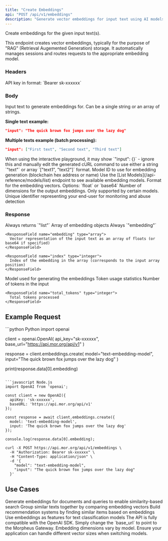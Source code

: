 ```yaml
---
title: "Create Embeddings"
api: "POST /api/v1/embeddings"
description: "Generate vector embeddings for input text using AI models"
---
```


Create embeddings for the given input text(s).

This endpoint creates vector embeddings, typically for the purpose of "RAG" (Retrieval Augemented Generation) storage. It automatically manages sessions and routes requests to the appropriate embedding model.

### Headers

<ParamField header="Authorization" type="string" required>
  API key in format: `Bearer sk-xxxxxx`
</ParamField>

### Body

<ParamField body="input" type="string" required>
  Input text to generate embeddings for. Can be a single string or an array of strings.
  
  **Single text example:**
  ```json
  "input": "The quick brown fox jumps over the lazy dog"
  ```
  
  **Multiple texts example (batch processing):**
  ```json
  "input": ["First text", "Second text", "Third text"]
  ```
  
  <Warning>
  When using the interactive playground, it may show `"input": {}` - ignore this and manually edit the generated cURL command to use either a string `"text"` or array `["text1", "text2"]` format.
  </Warning>
</ParamField>

<ParamField body="model" type="string" required>
  Model ID to use for embedding generation (blockchain hex address or name)
  
  <Note>
  Use the [List Models](/api-reference/models/list) endpoint to see available embedding models.
  </Note>
</ParamField>

<ParamField body="encoding_format" type="string" default="float">
  Format for the embedding vectors. Options: `float` or `base64`
</ParamField>

<ParamField body="dimensions" type="integer">
  Number of dimensions for the output embeddings. Only supported by certain models.
</ParamField>

<ParamField body="user" type="string">
  Unique identifier representing your end-user for monitoring and abuse detection
</ParamField>

### Response

<ResponseField name="object" type="string">
  Always returns `"list"`
</ResponseField>

<ResponseField name="data" type="array">
  Array of embedding objects
  
  <Expandable title="Embedding Object">
    <ResponseField name="object" type="string">
      Always `"embedding"`
    </ResponseField>
    
    <ResponseField name="embedding" type="array">
      Vector representation of the input text as an array of floats (or base64 if specified)
    </ResponseField>
    
    <ResponseField name="index" type="integer">
      Index of the embedding in the array (corresponds to the input array position)
    </ResponseField>
  </Expandable>
</ResponseField>

<ResponseField name="model" type="string">
  Model used for generating the embeddings
</ResponseField>

<ResponseField name="usage" type="object">
  Token usage statistics
  
  <Expandable title="Usage Object">
    <ResponseField name="prompt_tokens" type="integer">
      Number of tokens in the input
    </ResponseField>
    
    <ResponseField name="total_tokens" type="integer">
      Total tokens processed
    </ResponseField>
  </Expandable>
</ResponseField>

## Example Request

<CodeGroup>
```python Python
import openai

client = openai.OpenAI(
    api_key="sk-xxxxxx",
    base_url="https://api.mor.org/api/v1"
)

response = client.embeddings.create(
    model="text-embedding-model",
    input="The quick brown fox jumps over the lazy dog"
)

print(response.data[0].embedding)
```

```javascript Node.js
import OpenAI from 'openai';

const client = new OpenAI({
  apiKey: 'sk-xxxxxx',
  baseURL: 'https://api.mor.org/api/v1'
});

const response = await client.embeddings.create({
  model: 'text-embedding-model',
  input: 'The quick brown fox jumps over the lazy dog'
});

console.log(response.data[0].embedding);
```

```curl cURL
curl -X POST https://api.mor.org/api/v1/embeddings \
  -H "Authorization: Bearer sk-xxxxxx" \
  -H "Content-Type: application/json" \
  -d '{
    "model": "text-embedding-model",
    "input": "The quick brown fox jumps over the lazy dog"
  }'
```
</CodeGroup>

## Use Cases

<CardGroup cols={2}>
  <Card title="Semantic Search" icon="magnifying-glass">
    Generate embeddings for documents and queries to enable similarity-based search
  </Card>
  
  <Card title="Clustering" icon="object-group">
    Group similar texts together by comparing embedding vectors
  </Card>
  
  <Card title="Recommendations" icon="stars">
    Build recommendation systems by finding similar items based on embeddings
  </Card>
  
  <Card title="Classification" icon="tags">
    Use embeddings as features for text classification models
  </Card>
</CardGroup>

<Tip>
  The API is fully compatible with the OpenAI SDK. Simply change the `base_url` to point to the Morpheus Gateway.
</Tip>

<Warning>
  Embedding dimensions vary by model. Ensure your application can handle different vector sizes when switching models.
</Warning>

